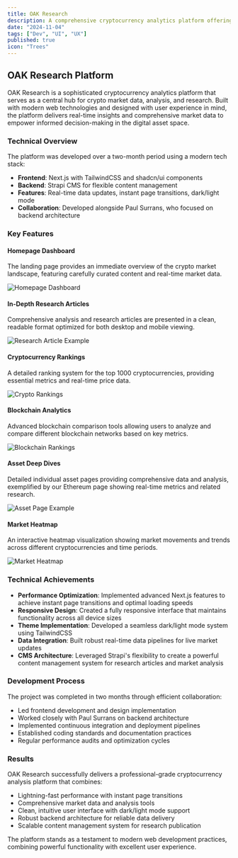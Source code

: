 ```yaml
---
title: OAK Research
description: A comprehensive cryptocurrency analytics platform offering real-time data, market insights, and in-depth research. Features include live tracking of top cryptocurrencies, blockchain rankings, heatmaps, and DAO governance proposals, built with Next.js, TailwindCSS, and Strapi CMS.
date: "2024-11-04"
tags: ["Dev", "UI", "UX"]
published: true
icon: "Trees"
---
```


## OAK Research Platform

OAK Research is a sophisticated cryptocurrency analytics platform that serves as a central hub for crypto market data, analysis, and research. Built with modern web technologies and designed with user experience in mind, the platform delivers real-time insights and comprehensive market data to empower informed decision-making in the digital asset space.

### Technical Overview

The platform was developed over a two-month period using a modern tech stack:

- **Frontend**: Next.js with TailwindCSS and shadcn/ui components
- **Backend**: Strapi CMS for flexible content management
- **Features**: Real-time data updates, instant page transitions, dark/light mode
- **Collaboration**: Developed alongside Paul Surrans, who focused on backend architecture

### Key Features

#### Homepage Dashboard
The landing page provides an immediate overview of the crypto market landscape, featuring carefully curated content and real-time market data.

![Homepage Dashboard](/images/oak-1.webp)

#### In-Depth Research Articles
Comprehensive analysis and research articles are presented in a clean, readable format optimized for both desktop and mobile viewing.

![Research Article Example](/images/oak-2.webp)

#### Cryptocurrency Rankings
A detailed ranking system for the top 1000 cryptocurrencies, providing essential metrics and real-time price data.

![Crypto Rankings](/images/oak-3.webp)

#### Blockchain Analytics
Advanced blockchain comparison tools allowing users to analyze and compare different blockchain networks based on key metrics.

![Blockchain Rankings](/images/oak-4.webp)

#### Asset Deep Dives
Detailed individual asset pages providing comprehensive data and analysis, exemplified by our Ethereum page showing real-time metrics and related research.

![Asset Page Example](/images/oak-5.webp)

#### Market Heatmap
An interactive heatmap visualization showing market movements and trends across different cryptocurrencies and time periods.

![Market Heatmap](/images/oak-6.webp)

### Technical Achievements

- **Performance Optimization**: Implemented advanced Next.js features to achieve instant page transitions and optimal loading speeds
- **Responsive Design**: Created a fully responsive interface that maintains functionality across all device sizes
- **Theme Implementation**: Developed a seamless dark/light mode system using TailwindCSS
- **Data Integration**: Built robust real-time data pipelines for live market updates
- **CMS Architecture**: Leveraged Strapi's flexibility to create a powerful content management system for research articles and market analysis

### Development Process

The project was completed in two months through efficient collaboration:

- Led frontend development and design implementation
- Worked closely with Paul Surrans on backend architecture
- Implemented continuous integration and deployment pipelines
- Established coding standards and documentation practices
- Regular performance audits and optimization cycles

### Results

OAK Research successfully delivers a professional-grade cryptocurrency analysis platform that combines:

- Lightning-fast performance with instant page transitions
- Comprehensive market data and analysis tools
- Clean, intuitive user interface with dark/light mode support
- Robust backend architecture for reliable data delivery
- Scalable content management system for research publication

The platform stands as a testament to modern web development practices, combining powerful functionality with excellent user experience.